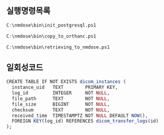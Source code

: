## 실행명령목록

```r
C:\nmdose\bin\init_postgresql.ps1
```

```r
C:\nmdose\bin\copy_to_orthanc.ps1
```

```r
C:\nmdose\bin\retrieving_to_nmdose.ps1
```

## 일회성코드

```r
CREATE TABLE IF NOT EXISTS dicom_instances (
  instance_uid   TEXT        PRIMARY KEY,
  log_id         INTEGER     NOT NULL,
  file_path      TEXT        NOT NULL,
  file_size      BIGINT      NOT NULL,
  checksum       TEXT        NOT NULL,
  received_time  TIMESTAMPTZ NOT NULL DEFAULT NOW(),
  FOREIGN KEY(log_id) REFERENCES dicom_transfer_logs(id)
);
```

